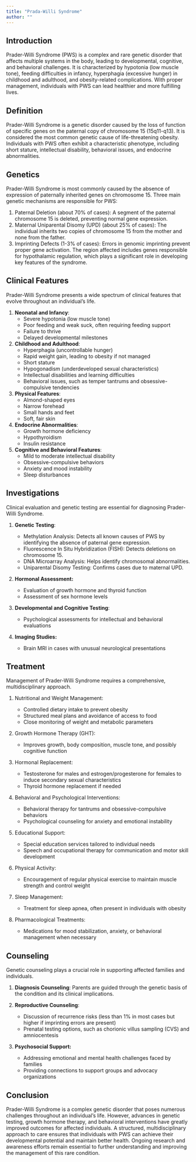 ```yaml
---
title: "Prada-Willi Syndrome"
author: ""
---
```


## Introduction

Prader-Willi Syndrome (PWS) is a complex and rare genetic disorder that affects multiple systems in
the body, leading to developmental, cognitive, and behavioral challenges. It is characterized by
hypotonia (low muscle tone), feeding difficulties in infancy, hyperphagia (excessive hunger) in
childhood and adulthood, and obesity-related complications. With proper management, individuals with
PWS can lead healthier and more fulfilling lives.

## Definition

Prader-Willi Syndrome is a genetic disorder caused by the loss of function of specific genes on the
paternal copy of chromosome 15 (15q11-q13). It is considered the most common genetic cause of
life-threatening obesity. Individuals with PWS often exhibit a characteristic phenotype, including
short stature, intellectual disability, behavioral issues, and endocrine abnormalities.

## Genetics

Prader-Willi Syndrome is most commonly caused by the absence of expression of paternally inherited
genes on chromosome 15. Three main genetic mechanisms are responsible for PWS:

1.  Paternal Deletion (about 70% of cases): A segment of the paternal chromosome 15 is deleted,
    preventing normal gene expression.
2.  Maternal Uniparental Disomy (UPD) (about 25% of cases): The individual inherits two copies of
    chromosome 15 from the mother and none from the father.
3.  Imprinting Defects (1-3% of cases): Errors in genomic imprinting prevent proper gene activation.
    The region affected includes genes responsible for hypothalamic regulation, which plays a
    significant role in developing key features of the syndrome.

## Clinical Features

Prader-Willi Syndrome presents a wide spectrum of clinical features that evolve throughout an
individual's life.

1.  **Neonatal and Infancy**:
    -   Severe hypotonia (low muscle tone)
    -   Poor feeding and weak suck, often requiring feeding support
    -   Failure to thrive
    -   Delayed developmental milestones
2.  **Childhood and Adulthood**:
    -   Hyperphagia (uncontrollable hunger)
    -   Rapid weight gain, leading to obesity if not managed
    -   Short stature
    -   Hypogonadism (underdeveloped sexual characteristics)
    -   Intellectual disabilities and learning difficulties
    -   Behavioral issues, such as temper tantrums and obsessive-compulsive tendencies
3.  **Physical Features**:
    -   Almond-shaped eyes
    -   Narrow forehead
    -   Small hands and feet
    -   Soft, fair skin
4.  **Endocrine Abnormalities**:
    -   Growth hormone deficiency
    -   Hypothyroidism
    -   Insulin resistance
5.  **Cognitive and Behavioral Features**:
    -   Mild to moderate intellectual disability
    -   Obsessive-compulsive behaviors
    -   Anxiety and mood instability
    -   Sleep disturbances

## Investigations

Clinical evaluation and genetic testing are essential for diagnosing Prader-Willi Syndrome.

1.  **Genetic Testing**:

    -   Methylation Analysis: Detects all known causes of PWS by identifying the absence of paternal
        gene expression.
    -   Fluorescence In Situ Hybridization (FISH): Detects deletions on chromosome 15.
    -   DNA Microarray Analysis: Helps identify chromosomal abnormalities.
    -   Uniparental Disomy Testing: Confirms cases due to maternal UPD.

2.  **Hormonal Assessment:**

    -   Evaluation of growth hormone and thyroid function
    -   Assessment of sex hormone levels

3.  **Developmental and Cognitive Testing**:

    -   Psychological assessments for intellectual and behavioral evaluations

4.  **Imaging Studies:**

    -   Brain MRI in cases with unusual neurological presentations

## Treatment

Management of Prader-Willi Syndrome requires a comprehensive, multidisciplinary approach.

1.  Nutritional and Weight Management:

    -   Controlled dietary intake to prevent obesity
    -   Structured meal plans and avoidance of access to food
    -   Close monitoring of weight and metabolic parameters

2.  Growth Hormone Therapy (GHT):

    -   Improves growth, body composition, muscle tone, and possibly cognitive function

3.  Hormonal Replacement:

    -   Testosterone for males and estrogen/progesterone for females to induce secondary sexual
        characteristics
    -   Thyroid hormone replacement if needed

4.  Behavioral and Psychological Interventions:

    -   Behavioral therapy for tantrums and obsessive-compulsive behaviors
    -   Psychological counseling for anxiety and emotional instability

5.  Educational Support:

    -   Special education services tailored to individual needs
    -   Speech and occupational therapy for communication and motor skill development

6.  Physical Activity:

    -   Encouragement of regular physical exercise to maintain muscle strength and control weight

7.  Sleep Management:

    -   Treatment for sleep apnea, often present in individuals with obesity

8.  Pharmacological Treatments:

    -   Medications for mood stabilization, anxiety, or behavioral management when necessary

## Counseling

Genetic counseling plays a crucial role in supporting affected families and individuals.

1.  **Diagnosis Counseling**: Parents are guided through the genetic basis of the condition and its
    clinical implications.

2.  **Reproductive Counseling**:

    -   Discussion of recurrence risks (less than 1% in most cases but higher if imprinting errors
        are present)
    -   Prenatal testing options, such as chorionic villus sampling (CVS) and amniocentesis

3.  **Psychosocial Support:**

    -   Addressing emotional and mental health challenges faced by families
    -   Providing connections to support groups and advocacy organizations

## Conclusion

Prader-Willi Syndrome is a complex genetic disorder that poses numerous challenges throughout an
individual's life. However, advances in genetic testing, growth hormone therapy, and behavioral
interventions have greatly improved outcomes for affected individuals. A structured,
multidisciplinary approach to care ensures that individuals with PWS can achieve their developmental
potential and maintain better health. Ongoing research and awareness efforts remain essential to
further understanding and improving the management of this rare condition.

